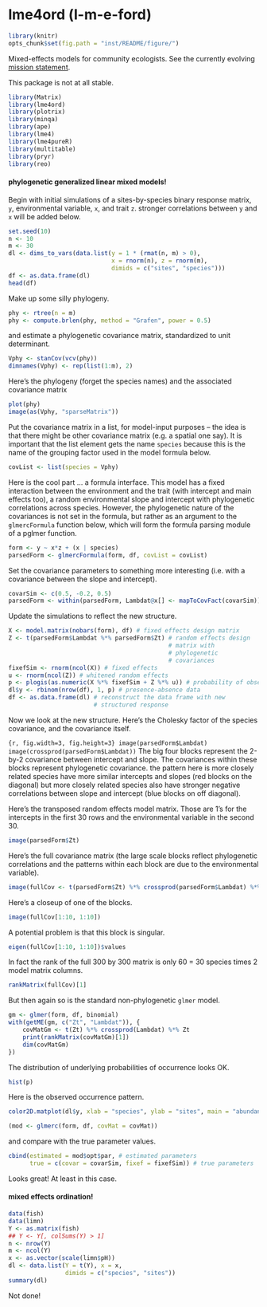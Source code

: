 lme4ord (l-m-e-ford)
====================

```r
library(knitr)
opts_chunk$set(fig.path = "inst/README/figure/")
```

Mixed-effects models for community ecologists.  See the currently
evolving [mission statement](https://github.com/stevencarlislewalker/lme4ord/issues/1).

This package is not at all stable.

```r
library(Matrix)
library(lme4ord)
library(plotrix)
library(minqa)
library(ape)
library(lme4)
library(lme4pureR)
library(multitable)
library(pryr)
library(reo)
```

#### phylogenetic generalized linear mixed models!

Begin with initial simulations of a sites-by-species binary response
matrix, `y`, environmental variable, `x`, and trait `z`.
stronger correlations between `y` and `x` will be added below.
```r
set.seed(10)
n <- 10
m <- 30
dl <- dims_to_vars(data.list(y = 1 * (rmat(n, m) > 0),
                             x = rnorm(n), z = rnorm(m),
                             dimids = c("sites", "species")))
df <- as.data.frame(dl)
head(df)
```

Make up some silly phylogeny.
```r
phy <- rtree(n = m)
phy <- compute.brlen(phy, method = "Grafen", power = 0.5)
```
and estimate a phylogenetic covariance matrix, standardized to unit determinant.
```r
Vphy <- stanCov(vcv(phy))
dimnames(Vphy) <- rep(list(1:m), 2)
```
Here's the phylogeny (forget the species names) and the associated covariance matrix
```r
plot(phy)
image(as(Vphy, "sparseMatrix"))
```
Put the covariance matrix in a list, for model-input purposes -- the
idea is that there might be other covariance matrix (e.g. a spatial
one say).  It is important that the list element gets the name
`species` because this is the name of the grouping factor used in the
model formula below.
```r
covList <- list(species = Vphy)
```

Here is the cool part ... a formula interface.  This model has a fixed
interaction between the environment and the trait (with intercept and
main effects too), a random environmental slope and intercept with
phylogenetic correlations across species.  However, the phylogenetic
nature of the covariances is not set in the formula, but rather as an
argument to the `glmercFormula` function below, which will form the
formula parsing module of a pglmer function.
```r
form <- y ~ x*z + (x | species)
parsedForm <- glmercFormula(form, df, covList = covList)
```

Set the covariance parameters to something more interesting (i.e. with
a covariance between the slope and intercept).
```r
covarSim <- c(0.5, -0.2, 0.5)
parsedForm <- within(parsedForm, Lambdat@x[] <- mapToCovFact(covarSim))
```
Update the simulations to reflect the new structure.
```r
X <- model.matrix(nobars(form), df) # fixed effects design matrix
Z <- t(parsedForm$Lambdat %*% parsedForm$Zt) # random effects design
                                             # matrix with
                                             # phylogenetic
                                             # covariances
fixefSim <- rnorm(ncol(X)) # fixed effects
u <- rnorm(ncol(Z)) # whitened random effects
p <- plogis(as.numeric(X %*% fixefSim + Z %*% u)) # probability of observation
dl$y <- rbinom(nrow(df), 1, p) # presence-absence data
df <- as.data.frame(dl) # reconstruct the data frame with new
                        # structured response
```

Now we look at the new structure.  Here's the Cholesky factor of the
species covariance, and the covariance itself.

```{r, fig.width=3, fig.height=3} image(parsedForm$Lambdat)
image(crossprod(parsedForm$Lambdat)) ``` The big four blocks represent
the 2-by-2 covariance between intercept and slope.  The covariances
within these blocks represent phylogenetic covariance.  the pattern
here is more closely related species have more similar intercepts and
slopes (red blocks on the diagonal) but more closely related species
also have stronger negative correlations between slope and intercept
(blue blocks on off diagonal).

Here's the transposed random effects model matrix.  Those are 1's for
the intercepts in the first 30 rows and the environmental variable in
the second 30.

```r
image(parsedForm$Zt)
```

Here's the full covariance matrix (the large scale blocks reflect
phylogenetic correlations and the patterns within each block are due
to the environmental variable).

```r
image(fullCov <- t(parsedForm$Zt) %*% crossprod(parsedForm$Lambdat) %*% parsedForm$Zt)
```

Here's a closeup of one of the blocks.

```r
image(fullCov[1:10, 1:10])
```

A potential problem is that this block is singular.

```r
eigen(fullCov[1:10, 1:10])$values
```

In fact the rank of the full 300 by 300 matrix is only 60 = 30 species
times 2 model matrix columns.

```r
rankMatrix(fullCov)[1]
```

But then again so is the standard non-phylogenetic `glmer` model.

```r
gm <- glmer(form, df, binomial)
with(getME(gm, c("Zt", "Lambdat")), {
    covMatGm <- t(Zt) %*% crossprod(Lambdat) %*% Zt
    print(rankMatrix(covMatGm)[1])
    dim(covMatGm)
})
```

The distribution of underlying probabilities of occurrence looks OK.

```r
hist(p)
```

Here is the observed occurrence pattern.

```r
color2D.matplot(dl$y, xlab = "species", ylab = "sites", main = "abundance")
```

```r
(mod <- glmerc(form, df, covMat = covMat))
```

and compare with the true parameter values.

```r
cbind(estimated = mod$opt$par, # estimated parameters
      true = c(covar = covarSim, fixef = fixefSim)) # true parameters
```
Looks great!  At least in this case.

#### mixed effects ordination!

```r
data(fish)
data(limn)
Y <- as.matrix(fish)
## Y <- Y[, colSums(Y) > 1]
n <- nrow(Y)
m <- ncol(Y)
x <- as.vector(scale(limn$pH))
dl <- data.list(Y = t(Y), x = x,
                dimids = c("species", "sites"))
summary(dl)
```

Not done!
